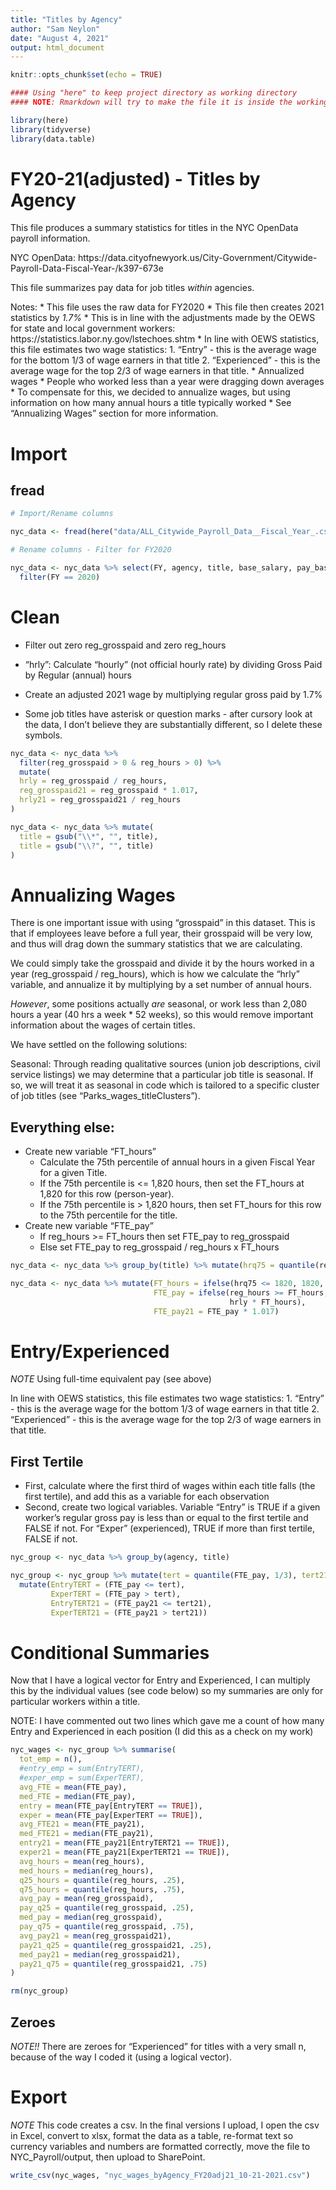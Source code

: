 ```yaml
---
title: "Titles by Agency"
author: "Sam Neylon"
date: "August 4, 2021"
output: html_document
---
```


```r
knitr::opts_chunk$set(echo = TRUE)

#### Using "here" to keep project directory as working directory
#### NOTE: Rmarkdown will try to make the file it is inside the working directory, but "here" should fix it.

library(here)
library(tidyverse)
library(data.table)

```

# FY20-21(adjusted) - Titles by Agency

This file produces a summary statistics for titles in the NYC OpenData payroll information.

NYC OpenData: https://data.cityofnewyork.us/City-Government/Citywide-Payroll-Data-Fiscal-Year-/k397-673e

This file summarizes pay data for job titles *within* agencies.

Notes:
  * This file uses the raw data for FY2020
  * This file then creates 2021 statistics by *1.7%*
    * This is in line with the adjustments made by the OEWS for state and local government workers: https://statistics.labor.ny.gov/lstechoes.shtm
  * In line with OEWS statistics, this file estimates two wage statistics:
    1. "Entry" - this is the average wage for the bottom 1/3 of wage earners in that title
    2. "Experienced" - this is the average wage for the top 2/3 of wage earners in that title.
  * Annualized wages
    * People who worked less than a year were dragging down averages
    * To compensate for this, we decided to annualize wages, but using information on how many annual hours a title typically worked
    * See "Annualizing Wages" section for more information.
  
# Import

## fread

```r

# Import/Rename columns

nyc_data <- fread(here("data/ALL_Citywide_Payroll_Data__Fiscal_Year_.csv"), col.names = c("FY", "payroll_num", "agency", "last", "first", "ME", "start_date", "borough", "title", "leave_status", "base_salary", "pay_basis", "reg_hours", "reg_grosspaid", "OT_hrs", "OT_paid", "total_otherPay"))

# Rename columns - Filter for FY2020

nyc_data <- nyc_data %>% select(FY, agency, title, base_salary, pay_basis, reg_hours, reg_grosspaid) %>% 
  filter(FY == 2020)


```

# Clean

* Filter out zero reg_grosspaid and zero reg_hours
* "hrly": Calculate "hourly" (not official hourly rate) by dividing Gross Paid by Regular (annual) hours
* Create an adjusted 2021 wage by multiplying regular gross paid by 1.7%

* Some job titles have asterisk or question marks - after cursory look at the data, I don't believe they are substantially different, so I delete these symbols.

```r

nyc_data <- nyc_data %>%
  filter(reg_grosspaid > 0 & reg_hours > 0) %>% 
  mutate(
  hrly = reg_grosspaid / reg_hours,
  reg_grosspaid21 = reg_grosspaid * 1.017,
  hrly21 = reg_grosspaid21 / reg_hours
)

nyc_data <- nyc_data %>% mutate(
  title = gsub("\\*", "", title),
  title = gsub("\\?", "", title)
)

```

# Annualizing Wages

There is one important issue with using "grosspaid" in this dataset. This is that if employees leave before a full year, their grosspaid will be very low, and thus will drag down the summary statistics that we are calculating.

We could simply take the grosspaid and divide it by the hours worked in a year (reg_grosspaid / reg_hours), which is how we calculate the "hrly" variable, and annualize it by multiplying by a set number of annual hours. 

*However*, some positions actually *are* seasonal, or work less than 2,080 hours a year (40 hrs a week * 52 weeks), so this would remove important information about the wages of certain titles.

We have settled on the following solutions:

  Seasonal: Through reading qualitative sources (union job descriptions, civil service listings) we may determine that a particular job title is seasonal. If so, we will treat it as seasonal in code which is tailored to a specific cluster of job titles (see "Parks_wages_titleClusters").

## Everything else: 

* Create new variable "FT_hours"
  * Calculate the 75th percentile of annual hours in a given Fiscal Year for a given Title.
  * If the 75th percentile is <= 1,820 hours, then set the FT_hours at 1,820 for this row (person-year).
  * If the 75th percentile is > 1,820 hours, then set FT_hours for this row to the 75th percentile for the title.
  
* Create new variable "FTE_pay"
  * If reg_hours >= FT_hours then set FTE_pay to reg_grosspaid
  * Else set FTE_pay to reg_grosspaid / reg_hours x FT_hours


```r

nyc_data <- nyc_data %>% group_by(title) %>% mutate(hrq75 = quantile(reg_hours, .75)) %>% ungroup()

nyc_data <- nyc_data %>% mutate(FT_hours = ifelse(hrq75 <= 1820, 1820, hrq75),
                                FTE_pay = ifelse(reg_hours >= FT_hours, reg_grosspaid, 
                                                 hrly * FT_hours),
                                FTE_pay21 = FTE_pay * 1.017)

```

# Entry/Experienced

*NOTE* Using full-time equivalent pay (see above)

In line with OEWS statistics, this file estimates two wage statistics:
  1. "Entry" - this is the average wage for the bottom 1/3 of wage earners in that title
  2. "Experienced" - this is the average wage for the top 2/3 of wage earners in that title.
  
## First Tertile
  
  * First, calculate where the first third of wages within each title falls (the first tertile), and add this as a variable for each observation
  * Second, create two logical variables. Variable "Entry" is TRUE if a given worker's regular gross pay is less than or equal to the first tertile and FALSE if not. For "Exper" (experienced), TRUE if more than first tertile, FALSE if not.


```r

nyc_group <- nyc_data %>% group_by(agency, title)

nyc_group <- nyc_group %>% mutate(tert = quantile(FTE_pay, 1/3), tert21 = quantile(FTE_pay21, 1/3)) %>% 
  mutate(EntryTERT = (FTE_pay <= tert),
         ExperTERT = (FTE_pay > tert),
         EntryTERT21 = (FTE_pay21 <= tert21),
         ExperTERT21 = (FTE_pay21 > tert21))

```

# Conditional Summaries

Now that I have a logical vector for Entry and Experienced, I can multiply this by the individual values (see code below) so my summaries are only for particular workers within a title.

NOTE: I have commented out two lines which gave me a count of how many Entry and Experienced in each position (I did this as a check on my work)

```r

nyc_wages <- nyc_group %>% summarise(
  tot_emp = n(),
  #entry_emp = sum(EntryTERT),
  #exper_emp = sum(ExperTERT),
  avg_FTE = mean(FTE_pay),
  med_FTE = median(FTE_pay),
  entry = mean(FTE_pay[EntryTERT == TRUE]),
  exper = mean(FTE_pay[ExperTERT == TRUE]),
  avg_FTE21 = mean(FTE_pay21),
  med_FTE21 = median(FTE_pay21),
  entry21 = mean(FTE_pay21[EntryTERT21 == TRUE]),
  exper21 = mean(FTE_pay21[ExperTERT21 == TRUE]),
  avg_hours = mean(reg_hours),
  med_hours = median(reg_hours),
  q25_hours = quantile(reg_hours, .25),
  q75_hours = quantile(reg_hours, .75),
  avg_pay = mean(reg_grosspaid),
  pay_q25 = quantile(reg_grosspaid, .25),
  med_pay = median(reg_grosspaid),
  pay_q75 = quantile(reg_grosspaid, .75),
  avg_pay21 = mean(reg_grosspaid21),
  pay21_q25 = quantile(reg_grosspaid21, .25),
  med_pay21 = median(reg_grosspaid21),
  pay21_q75 = quantile(reg_grosspaid21, .75)
)

rm(nyc_group)

```

## Zeroes

*NOTE!!* There are zeroes for "Experienced" for titles with a very small n, because of the way I coded it (using a logical vector).
 
# Export

*NOTE* This code creates a csv. In the final versions I upload, I open the csv in Excel, convert to xlsx, format the data as a table, re-format text so currency variables and numbers are formatted correctly, move the file to NYC_Payroll/output, then upload to SharePoint.

```r

write_csv(nyc_wages, "nyc_wages_byAgency_FY20adj21_10-21-2021.csv")

```